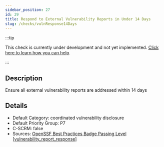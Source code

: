 ```yaml
---
sidebar_position: 27
id: 29
title: Respond to External Vulnerability Reports in Under 14 Days
slug: /checks/vulnResponse14Days
---
```


<!-- BANNER:START -->
:::tip

This check is currently under development and not yet implemented. [Click here to learn how you can help](/contribute).

:::
<!-- BANNER:END -->

<!-- DESCRIPTION:START -->
## Description
Ensure all external vulnerability reports are addressed within 14 days
<!-- DESCRIPTION:END -->

<!-- DETAILS:START -->
## Details
- Default Category: coordinated vulnerability disclosure
- Default Priority Group: P7
- C-SCRM: false
- Sources: [OpenSSF Best Practices Badge Passing Level [vulnerability_report_response]](https://www.bestpractices.dev/en/criteria#0.vulnerability_report_response)

<!-- DETAILS:END -->
